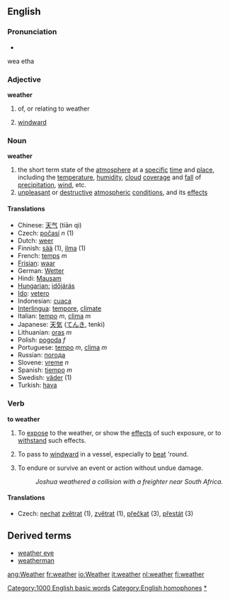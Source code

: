 ==English==

===Pronunciation===
*{{IPA|/ˈwɛðɚ/}}
wea etha

===Adjective===
'''weather'''

# of, or relating to weather
#{{nautical}} [[windward]]


===Noun===
'''weather'''

# the short term state of the [[atmosphere]] at a [[specific]] [[time]] and [[place]], including the [[temperature]], [[humidity]], [[cloud]] [[cover]]age and [[fall]] of [[precipitation]], [[wind]], etc.
# [[unpleasant]] or [[destructive]] [[atmospheric]] [[condition]]s, and its [[effect]]s

====Translations====
*Chinese: [[天气]] (tiān qì)
*Czech: [[počasí]] ''n'' (1)
*Dutch: [[weer]] {{n}}
*Finnish: [[sää]] (1), [[ilma]] (1)
*French: [[temps]] ''m''
*[[Frisian]]: [[waar]] {{n}}
*German: [[Wetter]] {{n}}
*Hindi: [[Mausam]]  {{n}}
*[[:hu:időjárás|Hungarian:]] [[időjárás]]
*[[Ido]]: [[vetero]]
*Indonesian: [[cuaca]]
*[[Interlingua]]: [[tempore]], [[climate]]
*Italian: [[tempo]] ''m'', [[clima]] ''m''
*Japanese: [[天気]] ([[てんき]], tenki)
*Lithuanian: [[oras]] ''m''
*Polish: [[pogoda]] ''f''
*Portuguese: [[tempo]] ''m'', [[clima]] ''m''
*Russian: [[погода]]
*Slovene: [[vreme]] ''n''
*Spanish: [[tiempo]] ''m''
*Swedish: [[väder]] {{n}} (1)
*Turkish: [[hava]]

===Verb===
'''to weather'''
# To [[expose]] to the weather, or show the [[effect]]s of such exposure, or to [[withstand]] such effects.
# {{nautical}} To pass to [[windward]] in a vessel, especially to [[beat]] 'round.
# {{nautical}} To endure or survive an event or action without undue damage.
#: ''Joshua weathered a collision with a freighter near South Africa.''
====Translations====
*Czech: [[nechat]] [[zvětrat]] (1), [[zvětrat]] (1), [[přečkat]] (3), [[přestát]] (3)

== Derived terms ==

* [[weather eye]]
* [[weatherman]]

[[Category:1000 English basic words]]
[[Category:English homophones]]
[[Category:Weather|*]]

[[ang:Weather]]
[[fr:weather]]
[[io:Weather]]
[[it:weather]]
[[nl:weather]]
[[fi:weather]]